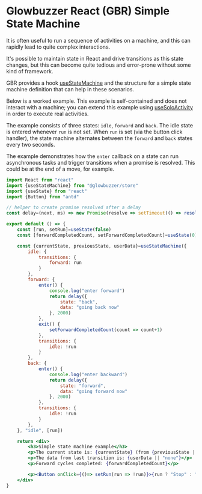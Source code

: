 # Glowbuzzer React (GBR) Simple State Machine

It is often useful to run a sequence of activities on a machine, and this can rapidly lead to quite complex interactions.

It's possible to maintain state in React and drive transitions as this state changes, but this can become quite
tedious and error-prone without some kind of framework.

GBR provides a hook [useStateMachine](/docs/gbr/hooks/useStateMachine) and the structure
for a simple state machine definition that can help in these scenarios.

Below is a worked example. This example is self-contained and does not interact with a machine; you can extend this example
using [useSoloActivity](/docs/gbr/hooks/useSoloActivity) in order to execute real activities.

The example consists of three states: `idle`, `forward` and `back`. The idle state is entered whenever `run` is not set.
When `run` is set (via the button click handler), the state machine alternates between the `forward` and `back` states
every two seconds.

The example demonstrates how the `enter` callback on a state can run asynchronous tasks and trigger transitions when a promise is resolved.
This could be at the end of a move, for example.

```jsx demo
import React from "react"
import {useStateMachine} from "@glowbuzzer/store"
import {useState} from "react"
import {Button} from "antd"

// helper to create promise resolved after a delay
const delay=(next, ms) => new Promise(resolve => setTimeout(() => resolve(next), ms))

export default () => {
    const [run, setRun]=useState(false)
    const [forwardCompletedCount, setForwardCompletedCount]=useState(0)

    const {currentState, previousState, userData}=useStateMachine({
        idle: {
            transitions: {
                forward: run
            }
        },
        forward: {
            enter() {
                console.log("enter forward")
                return delay({
                    state: "back",
                    data: "going back now"
                }, 2000)
            },
            exit() {
                setForwardCompletedCount(count => count+1)
            },
            transitions: {
                idle: !run
            }
        },
        back: {
            enter() {
                console.log("enter backward")
                return delay({
                    state: "forward",
                    data: "going forward now"
                }, 2000)
            },
            transitions: {
                idle: !run
            }
        },
    }, "idle", [run])

    return <div>
        <h3>Simple state machine example</h3>
        <p>The current state is: {currentState} (from {previousState || "none"})</p>
        <p>The data from last transition is: {userData || "none"}</p>
        <p>Forward cycles completed: {forwardCompletedCount}</p>

        <p><Button onClick={()=> setRun(run => !run)}>{run ? "Stop" : "Start"}</Button></p>
    </div>
}
```
